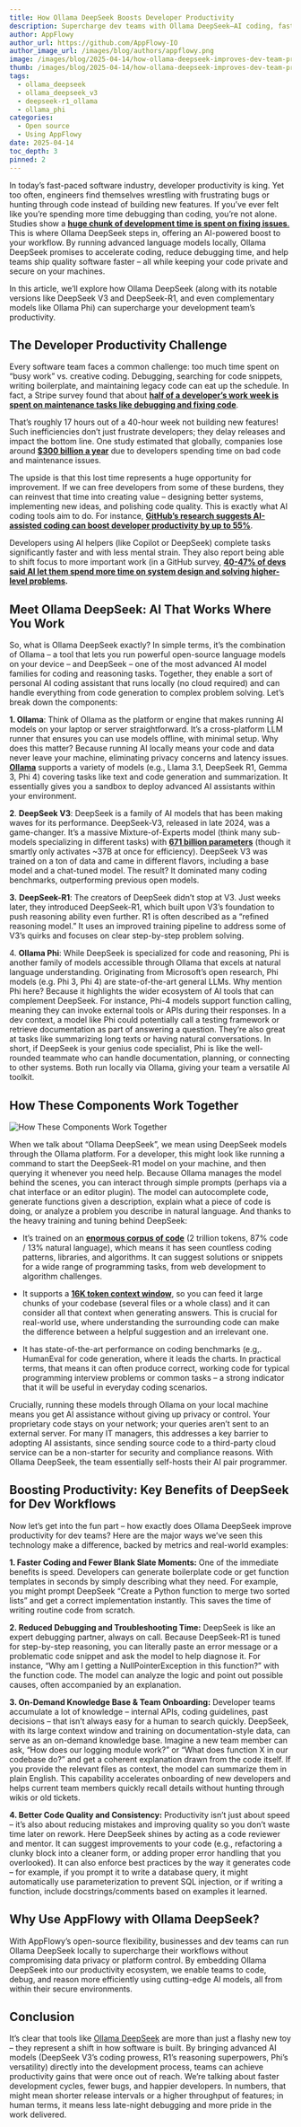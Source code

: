 ```yaml
---
title: How Ollama DeepSeek Boosts Developer Productivity
description: Supercharge dev teams with Ollama DeepSeek—AI coding, faster debugging & full privacy, all inside AppFlowy’s local-first workspace.
author: AppFlowy
author_url: https://github.com/AppFlowy-IO
author_image_url: /images/blog/authors/appflowy.png
image: /images/blog/2025-04-14/how-ollama-deepseek-improves-dev-team-productivity.png
thumb: /images/blog/2025-04-14/how-ollama-deepseek-improves-dev-team-productivity.png
tags:
  - ollama_deepseek
  - ollama_deepseek_v3
  - deepseek-r1_ollama
  - ollama_phi
categories:
  - Open source
  - Using AppFlowy
date: 2025-04-14
toc_depth: 3
pinned: 2
---
```


In today’s fast-paced software industry, developer productivity is king. Yet too often, engineers find themselves wrestling with frustrating bugs or hunting through code instead of building new features. If you’ve ever felt like you’re spending more time debugging than coding, you’re not alone. Studies show a [**huge chunk of development time is spent on fixing issues**​.](https://coralogix.com/blog/this-is-what-your-developers-are-doing-75-of-the-time-and-this-is-the-cost-you-pay) This is where Ollama DeepSeek steps in, offering an AI-powered boost to your workflow. By running advanced language models locally, Ollama DeepSeek promises to accelerate coding, reduce debugging time, and help teams ship quality software faster – all while keeping your code private and secure on your machines.

In this article, we’ll explore how Ollama DeepSeek (along with its notable versions like DeepSeek V3 and DeepSeek-R1, and even complementary models like Ollama Phi) can supercharge your development team’s productivity. 

## The Developer Productivity Challenge

Every software team faces a common challenge: too much time spent on “busy work” vs. creative coding. Debugging, searching for code snippets, writing boilerplate, and maintaining legacy code can eat up the schedule. In fact, a Stripe survey found that about [**half of a developer’s work week is spent on maintenance tasks like debugging and fixing code**](https://www.zdnet.com/article/developers-despair-half-your-time-is-wasted-on-bad-code/).

That’s roughly 17 hours out of a 40-hour week not building new features\! Such inefficiencies don’t just frustrate developers; they delay releases and impact the bottom line. One study estimated that globally, companies lose around [**$300 billion a year**](https://www.zdnet.com/article/developers-despair-half-your-time-is-wasted-on-bad-code/) due to developers spending time on bad code and maintenance issues.

The upside is that this lost time represents a huge opportunity for improvement. If we can free developers from some of these burdens, they can reinvest that time into creating value – designing better systems, implementing new ideas, and polishing code quality. This is exactly what AI coding tools aim to do. For instance, [**GitHub’s research suggests AI-assisted coding can boost developer productivity by up to 55%**](https://github.blog/ai-and-ml/generative-ai/how-developers-spend-the-time-they-save-thanks-to-ai-coding-tools)​. 

Developers using AI helpers (like Copilot or DeepSeek) complete tasks significantly faster and with less mental strain. They also report being able to shift focus to more important work (in a GitHub survey, [**40-47% of devs said AI let them spend more time on system design and solving higher-level problems**](https://github.blog/ai-and-ml/generative-ai/how-developers-spend-the-time-they-save-thanks-to-ai-coding-tools)**.**

## Meet Ollama DeepSeek: AI That Works Where You Work

So, what is Ollama DeepSeek exactly? In simple terms, it’s the combination of Ollama – a tool that lets you run powerful open-source language models on your device – and DeepSeek – one of the most advanced AI model families for coding and reasoning tasks. Together, they enable a sort of personal AI coding assistant that runs locally (no cloud required) and can handle everything from code generation to complex problem solving. Let’s break down the components:

**1\. Ollama**: Think of Ollama as the platform or engine that makes running AI models on your laptop or server straightforward. It’s a cross-platform LLM runner that ensures you can use models offline, with minimal setup. Why does this matter? Because running AI locally means your code and data never leave your machine, eliminating privacy concerns and latency issues. [**Ollama**](https://appflowy.com/blog/appflowy_local_ai_ollama) supports a variety of models (e.g., Llama 3.1, DeepSeek R1, Gemma 3, Phi 4\) covering tasks like text and code generation and summarization. It essentially gives you a sandbox to deploy advanced AI assistants within your environment.

**2**. **DeepSeek V3**: DeepSeek is a family of AI models that has been making waves for its performance. DeepSeek-V3, released in late 2024, was a game-changer. It’s a massive Mixture-of-Experts model (think many sub-models specializing in different tasks) with [**671 billion parameters**](https://www.bentoml.com/blog/the-complete-guide-to-deepseek-models-from-v3-to-r1-and-beyond) (though it smartly only activates \~37B at once for efficiency). DeepSeek V3 was trained on a ton of data and came in different flavors, including a base model and a chat-tuned model. The result? It dominated many coding benchmarks, outperforming previous open models. 

**3\.** **DeepSeek-R1**: The creators of DeepSeek didn’t stop at V3. Just weeks later, they introduced DeepSeek-R1, which built upon V3’s foundation to push reasoning ability even further. R1 is often described as a “refined reasoning model.” It uses an improved training pipeline to address some of V3’s quirks and focuses on clear step-by-step problem solving​. 

4\. **Ollama Phi**: While DeepSeek is specialized for code and reasoning, Phi is another family of models accessible through Ollama that excels at natural language understanding. Originating from Microsoft’s open research, Phi models (e.g. Phi 3, Phi 4\) are state-of-the-art general LLMs. Why mention Phi here? Because it highlights the wider ecosystem of AI tools that can complement DeepSeek. For instance, Phi-4 models support function calling, meaning they can invoke external tools or APIs during their responses​. In a dev context, a model like Phi could potentially call a testing framework or retrieve documentation as part of answering a question. They’re also great at tasks like summarizing long texts or having natural conversations. In short, if DeepSeek is your genius code specialist, Phi is like the well-rounded teammate who can handle documentation, planning, or connecting to other systems. Both run locally via Ollama, giving your team a versatile AI toolkit.

## How These Components Work Together
<Img src="/images/blog/2025-04-14/Pasted image 20250411223157.png" alt="How These Components Work Together" />
<Caption content='[Source](https://ollama.com/library/deepseek-r1)' />

When we talk about “Ollama DeepSeek”, we mean using DeepSeek models through the Ollama platform. For a developer, this might look like running a command to start the DeepSeek-R1 model on your machine, and then querying it whenever you need help. Because Ollama manages the model behind the scenes, you can interact through simple prompts (perhaps via a chat interface or an editor plugin). The model can autocomplete code, generate functions given a description, explain what a piece of code is doing, or analyze a problem you describe in natural language. And thanks to the heavy training and tuning behind DeepSeek:

* It’s trained on an [**enormous corpus of code**](https://ollama.com/g1ibby/deepseek:6.7b) (2 trillion tokens, 87% code / 13% natural language)​, which means it has seen countless coding patterns, libraries, and algorithms. It can suggest solutions or snippets for a wide range of programming tasks, from web development to algorithm challenges.

* It supports a [**16K token context window​**](https://ollama.com/g1ibby/deepseek:6.7b), so you can feed it large chunks of your codebase (several files or a whole class) and it can consider all that context when generating answers. This is crucial for real-world use, where understanding the surrounding code can make the difference between a helpful suggestion and an irrelevant one.

* It has state-of-the-art performance on coding benchmarks (e.g,. HumanEval for code generation, where it leads the charts​. In practical terms, that means it can often produce correct, working code for typical programming interview problems or common tasks – a strong indicator that it will be useful in everyday coding scenarios.

Crucially, running these models through Ollama on your local machine means you get AI assistance without giving up privacy or control. Your proprietary code stays on your network; your queries aren’t sent to an external server. For many IT managers, this addresses a key barrier to adopting AI assistants, since sending source code to a third-party cloud service can be a non-starter for security and compliance reasons. With Ollama DeepSeek, the team essentially self-hosts their AI pair programmer.

## Boosting Productivity: Key Benefits of DeepSeek for Dev Workflows

Now let’s get into the fun part – how exactly does Ollama DeepSeek improve productivity for dev teams? Here are the major ways we’ve seen this technology make a difference, backed by metrics and real-world examples:

**1\. Faster Coding and Fewer Blank Slate Moments:** One of the immediate benefits is speed. Developers can generate boilerplate code or get function templates in seconds by simply describing what they need. For example, you might prompt DeepSeek “Create a Python function to merge two sorted lists” and get a correct implementation instantly. This saves the time of writing routine code from scratch.

**2\. Reduced Debugging and Troubleshooting Time:** DeepSeek is like an expert debugging partner, always on call. Because DeepSeek-R1 is tuned for step-by-step reasoning, you can literally paste an error message or a problematic code snippet and ask the model to help diagnose it. For instance, “Why am I getting a NullPointerException in this function?” with the function code. The model can analyze the logic and point out possible causes, often accompanied by an explanation.

**3\. On-Demand Knowledge Base & Team Onboarding:** Developer teams accumulate a lot of knowledge – internal APIs, coding guidelines, past decisions – that isn’t always easy for a human to search quickly. DeepSeek, with its large context window and training on documentation-style data, can serve as an on-demand knowledge base. Imagine a new team member can ask, “How does our logging module work?” or “What does function X in our codebase do?” and get a coherent explanation drawn from the code itself. If you provide the relevant files as context, the model can summarize them in plain English. This capability accelerates onboarding of new developers and helps current team members quickly recall details without hunting through wikis or old tickets.

**4\. Better Code Quality and Consistency:** Productivity isn’t just about speed – it’s also about reducing mistakes and improving quality so you don’t waste time later on rework. Here DeepSeek shines by acting as a code reviewer and mentor. It can suggest improvements to your code (e.g., refactoring a clunky block into a cleaner form, or adding proper error handling that you overlooked). It can also enforce best practices by the way it generates code – for example, if you prompt it to write a database query, it might automatically use parameterization to prevent SQL injection, or if writing a function, include docstrings/comments based on examples it learned. 

## Why Use AppFlowy with Ollama DeepSeek?

With AppFlowy’s open-source flexibility, businesses and dev teams can run Ollama DeepSeek locally to supercharge their workflows without compromising data privacy or platform control. By embedding Ollama DeepSeek into our productivity ecosystem, we enable teams to code, debug, and reason more efficiently using cutting-edge AI models, all from within their secure environments.

## Conclusion

It’s clear that tools like [Ollama DeepSeek](https://appflowy.com/guide/appflowy-local-ai-ollama?blockId=_P7cuH) are more than just a flashy new toy – they represent a shift in how software is built. By bringing advanced AI models (DeepSeek V3’s coding prowess, R1’s reasoning superpowers, Phi’s versatility) directly into the development process, teams can achieve productivity gains that were once out of reach. We’re talking about faster development cycles, fewer bugs, and happier developers. In numbers, that might mean shorter release intervals or a higher throughput of features; in human terms, it means less late-night debugging and more pride in the work delivered.
